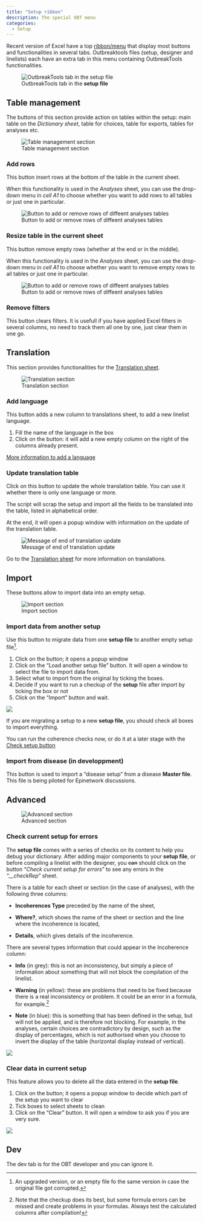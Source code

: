 ```yaml
---
title: "Setup ribbon"
description: The special OBT menu
categories: 
  - Setup
---
```



Recent version of Excel have a top [ribbon/menu](https://www.ablebits.com/office-addins-blog/excel-ribbon-guide/) that display most buttons and functionalities in several tabs. Outbreaktools files (setup, designer and linelists) each have an extra tab in this menu containing OutbreakTools functionalities.


![OutbreakTools tab in the **setup file**](../images/img-003-ribbon-setup.png){#fig-setup-ribbon fig-align="center"}

## Table management

The buttons of this section provide action on tables within the setup: main table on the *Dictionary sheet*, table for choices, table for exports, tables for analyses etc.

![Table management section](images/img-003-ribbon-setup-table.png){fig-align="center"}

### Add rows

This button insert rows at the bottom of the table in the current sheet.


When this functionality is used in the *Analyses* sheet, you can use the drop-down menu in *cell A1* to choose whether you want to add rows to all tables or just one in particular.

![Button to add or remove rows of diffeent analyses tables](../images/im-115-table-managment.png){fig-align="center"}


### Resize table in the current sheet

This button remove empty rows (whether at the end or in the middle).


When this functionality is used in the *Analyses* sheet, you can use the drop-down menu in *cell A1* to choose whether you want to remove empty rows to all tables or just one in particular.

![Button to add or remove rows of diffeent analyses tables](../images/im-117-table-managment.png){fig-align="center"}


### Remove filters

This button clears filters. It is usefull if you have applied Excel filters in several columns, no need to track them all one by one, just clear them in one go.


## Translation

This section provides functionalities for the [Translation sheet](../reference/translations_sheet.qmd).

![Translation section](images/img-003-ribbon-setup-translations.png){fig-align="center"}



### Add language

This button adds a new column to translations sheet, to add a new linelist language.

1. Fill the name of the language in the box
2. Click on the button: it will add a new empty column on the right of the columns already present.

[More information to add a language](../how_to/add_language.qmd)

### Update translation table

Click on this button to update the whole translation table. You can use it whether there is only one language or more.

The script will scrap the setup and import all the fields to be translated into the table, listed in alphabetical order.

At the end, it will open a popup window with information on the update of the translation table.

![Message of end of translation update](../reference/images/im-112-translations-sheet.png){fig-align="center"}

Go to the [Translation sheet](../reference/translations_sheet.qmd) for more information on translations.


## Import

These buttons allow to import data into an empty setup.

![Import section](images/img-003-ribbon-setup-import.png){fig-align="center"}

### Import data from another setup

Use this button to migrate data from one **setup file** to another empty setup file^[An upgraded version, or an empty file fo the same version in case the original file got corrupted.].

1. Click on the button; it opens a popup window
2. Click on the "Load another setup file" button. It will open a window to select the file to import data from.
3. Select what to import from the original by ticking the boxes.
4. Decide if you want to run a checkup of the **setup** file after import by ticking the box or not
5. Click on the "Import" button and wait.

![](images/img-004-import-setup.png){fig-align="center"}

::: {.callout-note}
If you are migrating a setup to a new **setup file**, you should check all boxes to import everything.

You can run the coherence checks now, or do it at a later stage with the [Check setup button](#sec-check-setup)
:::


### Import from disease (in developpment)

This button is used to import a "disease setup" from a disease **Master file**. This file is being piloted for Epinetwork discussions.


## Advanced {#sec-advanced}

![Advanced section](images/img-003-ribbon-setup-advanced.png){fig-align="center"}

### Check current setup for errors {#sec-check-setup}

The **setup file** comes with a series of checks on its content to help you debug your dictionary. After adding major components to your **setup file**, or before compiling a linelist with the designer, you ~~can~~ should click on the button "*Check current setup for errors*" to see any errors in the *"\_\_checkRep*" sheet.

There is a table for each sheet or section (in the case of analyses), with the following three columns:

-   **Incoherences Type** preceded by the name of the sheet,  

-   **Where?**, which shows the name of the sheet or section and the line where the incoherence is located,  

-   **Details**, which gives details of the incoherence.


There are several types information that could appear in the Incoherence column:

-   **Info** (in grey): this is not an inconsistency, but simply a piece of information about something that will not block the compilation of the linelist.    

-   **Warning** (in yellow): these are problems that need to be fixed because there is a real inconsistency or problem. It could be an error in a formula, for example.^[Note that the checkup does its best, but some formula errors can be missed and create problems in your formulas. Always test the calculated columns after compilation!]  

-   **Note** (in blue): this is something that has been defined in the setup, but will not be applied, and is therefore not blocking. For example, in the analyses, certain choices are contradictory by design, such as the display of percentages, which is not authorised when you choose to invert the display of the table (horizontal display instead of vertical).

![](../images/im-121-check-current-setup-for-errors.png){fig-align="center"}

### Clear data in current setup

This feature allows you to delete all the data entered in the **setup file**. 

1. Click on the button; it opens a popup window to decide which part of the setup you want to clear
2. Tick boxes to select sheets to clean
3. Click on the "Clear" button. It will open a window to ask you if you are very sure.

![](images/img-005-clear-setup.png){fig-align="center"}


## Dev 

The dev tab is for the OBT developer and you can ignore it.
